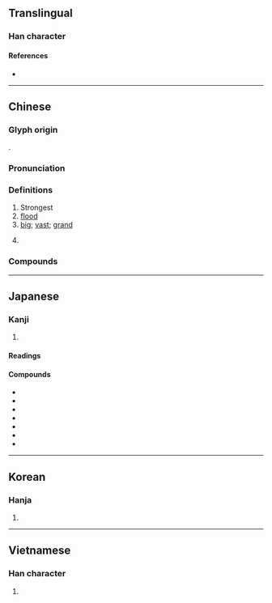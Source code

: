 {{also|洚}}
{{character info/new}}
==Translingual==

===Han character===
{{Han char|rn=85|rad=水|as=06|sn=9|four=34181|canj=ETC|ids=⿰氵共}}

====References====
* {{Han ref|kx=0621.210|dkj=17402|dj=1017.130|hdz=31602.040|uh=6D2A|ud=27946|bh=AC78|bd=44152}}

----

==Chinese==
{{zh-forms}}
{{zh-wp}}

===Glyph origin===
{{Han etym}}
{{Han compound|水|t1=water|共|c2=p|c1=s|ls=psc}}.

===Pronunciation===
{{zh-pron
|m=hóng
|m-s=
|c=hung4
|c-t=
|g=
|h=pfs=fùng
|j=
|mb=ǒ̤ng
|md=
|mn=âng/hông
|mn_note=âng - vernacular; hông - literary
|mn-t=hong5/ang5
|mn-t_note=ang5 - surname
|w=
|x=
|mc=y
|oc=y
|cat=n,a,pn
}}

===Definitions===
{{zh-hanzi}}

# Strongest
# [[flood]]
# [[big]]; [[vast]]; [[grand]]
#: {{zh-x|天地 玄黄，宇宙 洪荒。||ref=Qianziwen}}
# {{surname|zh}}

===Compounds===
{{zh-der|洪波|洪大|洪都拉斯|洪恩|洪峰|洪福|洪荒|洪亮|洪量|洪流|烘爐|洪水|洪水猛獸|洪濤|洪災|洪鐘|寬洪大量|付諸洪喬|寬洪海量|寬洪大度|山洪|大洪水|寬洪|分洪|洪剛|洪喬擲水|洪幫|洪門|洪淵|洪憲帝制|洪烈|洪武正韻|排洪溢道|洪荒時代|攔洪壩|洪範|洪喬之誤|泄洪|洪爐|洪生|疏洪道|洪覆|洪河|發洪|洪音|洪波滾雪|洪規|暴洪|洪澤湖|洪誓|洩洪|洪鈞|洪憲|洪飲|洪鍾|洪軌|洪積層|洪積世|洪爐燎髮|洪武|洪業|洪惟|洪化|洪基|洪福齊天|溢洪道|朱洪武|阿洪|蓄洪|齊天洪福|防洪|洪山|洪澇|洪湖|洪關|洪春|洪善|洪泉|洪山嘴|景洪}}

----

==Japanese==

===Kanji===
{{ja-kanji|grade=c|rs=水06}}

# {{rfdef|ja|sort=水06}}

====Readings====
{{ja-readings
|goon=ぐ
|kanon=こう
|kun=おおみず-
}}

====Compounds====
* {{ja-r|洪%牙%利|^ハン%ガ%リー}}
* {{ja-r|洪水|こうずい}}
* {{ja-r|洪積|こうせき}}
* {{ja-r|洪積世|こうせきせい}}
* {{ja-r|洪積層|こうせきそう}}
* {{ja-r|洪大|こうだい}}
* {{ja-r|日洪親善|^にっこう しんぜん}}

----

==Korean==

===Hanja===
{{ko-hanja|hangeul=홍|eumhun=|rv=hong|mr=hong|y=hong}}

# {{rfdef|ko|sort=水06}}

----

==Vietnamese==

===Han character===
{{vi-hantu|[[hồng]], [[hòng]]|rs=水06}}

# {{rfdef|vi|sort=水06}}